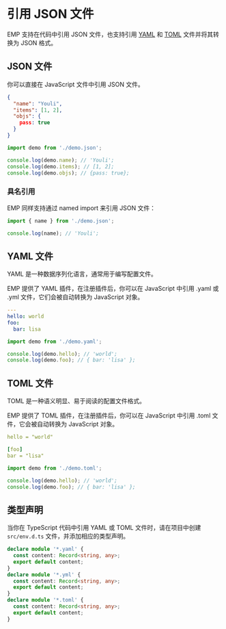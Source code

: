 # 引用 JSON 文件

EMP 支持在代码中引用 JSON 文件，也支持引用 [YAML](https://yaml.org/) 和 [TOML](https://toml.io/en/) 文件并将其转换为 JSON 格式。

## JSON 文件

你可以直接在 JavaScript 文件中引用 JSON 文件。

```json title="demo.json"
{
  "name": "Youli",
  "items": [1, 2],
  "objs": {
    pass: true
  }
}
```

```js title="demo.js"
import demo from './demo.json';

console.log(demo.name); // 'Youli';
console.log(demo.items); // [1, 2];
console.log(demo.objs); // {pass: true};
```

### 具名引用

EMP 同样支持通过 named import 来引用 JSON 文件：

```js title="demo.js"
import { name } from './demo.json';

console.log(name); // 'Youli';
```

## YAML 文件

YAML 是一种数据序列化语言，通常用于编写配置文件。

EMP 提供了 YAML 插件，在注册插件后，你可以在 JavaScript 中引用 .yaml 或 .yml 文件，它们会被自动转换为 JavaScript 对象。

```yaml title="demo.yaml"
---
hello: world
foo:
  bar: lisa
```

```js title="demo.js"
import demo from './demo.yaml';

console.log(demo.hello); // 'world';
console.log(demo.foo); // { bar: 'lisa' };
```

## TOML 文件

TOML 是一种语义明显、易于阅读的配置文件格式。

EMP 提供了 TOML 插件，在注册插件后，你可以在 JavaScript 中引用 .toml 文件，它会被自动转换为 JavaScript 对象。

```yaml title="demo.toml"
hello = "world"

[foo]
bar = "lisa"
```

```js title="demo.js"
import demo from './demo.toml';

console.log(demo.hello); // 'world';
console.log(demo.foo); // { bar: 'lisa' };
```

## 类型声明

当你在 TypeScript 代码中引用 YAML 或 TOML 文件时，请在项目中创建 `src/env.d.ts` 文件，并添加相应的类型声明。

``` ts title="src/env.d.ts"
declare module '*.yaml' {
  const content: Record<string, any>;
  export default content;
}
declare module '*.yml' {
  const content: Record<string, any>;
  export default content;
}
declare module '*.toml' {
  const content: Record<string, any>;
  export default content;
}
```